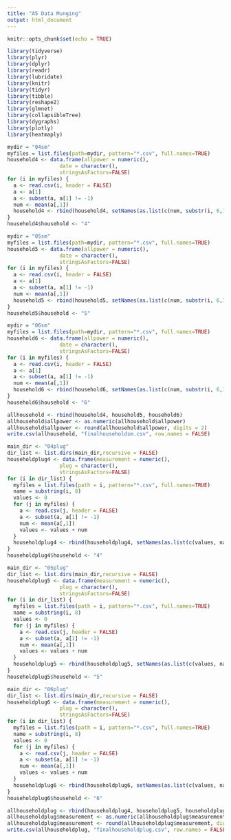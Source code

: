 ```yaml
---
title: "A5 Data Munging"
output: html_document
---
```


```r
knitr::opts_chunk$set(echo = TRUE)
```

```r
library(tidyverse)
library(plyr)
library(dplyr)
library(readr)
library(lubridate)
library(knitr)
library(tidyr)
library(tibble)
library(reshape2)
library(glmnet)
library(collapsibleTree)
library(dygraphs)
library(plotly)
library(heatmaply)
```



```r
mydir = "04sm"
myfiles = list.files(path=mydir, pattern="*.csv", full.names=TRUE)
household4 <- data.frame(allpower = numeric(), 
                 date = character(), 
                 stringsAsFactors=FALSE) 
for (i in myfiles) {
  a <- read.csv(i, header = FALSE)
  a <- a[1]
  a <- subset(a, a[1] != -1)
  num <- mean(a[,1])
  household4 <- rbind(household4, setNames(as.list(c(num, substr(i, 6,15))), names(household4)))
}
household4$household <- "4"
```



```r
mydir = "05sm"
myfiles = list.files(path=mydir, pattern="*.csv", full.names=TRUE)
household5 <- data.frame(allpower = numeric(), 
                 date = character(), 
                 stringsAsFactors=FALSE) 
for (i in myfiles) {
  a <- read.csv(i, header = FALSE)
  a <- a[1]
  a <- subset(a, a[1] != -1)
  num <- mean(a[,1])
  household5 <- rbind(household5, setNames(as.list(c(num, substr(i, 6,15))), names(household5)))
}
household5$household <- "5"
```



```r
mydir = "06sm"
myfiles = list.files(path=mydir, pattern="*.csv", full.names=TRUE)
household6 <- data.frame(allpower = numeric(), 
                 date = character(), 
                 stringsAsFactors=FALSE) 
for (i in myfiles) {
  a <- read.csv(i, header = FALSE)
  a <- a[1]
  a <- subset(a, a[1] != -1)
  num <- mean(a[,1])
  household6 <- rbind(household6, setNames(as.list(c(num, substr(i, 6,15))), names(household6)))
}
household6$household <- "6"

```



```r
allhousehold <- rbind(household4, household5, household6)
allhousehold$allpower <- as.numeric(allhousehold$allpower)
allhousehold$allpower <- round(allhousehold$allpower, digits = 2)
write.csv(allhousehold, "finalhouseholdsm.csv", row.names = FALSE)
```





```r
main_dir <- "04plug"
dir_list <- list.dirs(main_dir,recursive = FALSE) 
householdplug4 <- data.frame(measurement = numeric(), 
                 plug = character(), 
                 stringsAsFactors=FALSE)
for (i in dir_list) {
  myfiles = list.files(path = i, pattern="*.csv", full.names=TRUE)
  name = substring(i, 8)
  values <- 0
  for (j in myfiles) {
    a <- read.csv(j, header = FALSE)
    a <- subset(a, a[1] != -1)
    num <- mean(a[,1])
    values <- values + num
  }
  householdplug4 <- rbind(householdplug4, setNames(as.list(c(values, name)), names(householdplug4)))
}
householdplug4$household <- "4"
```


```r
main_dir <- "05plug"
dir_list <- list.dirs(main_dir,recursive = FALSE) 
householdplug5 <- data.frame(measurement = numeric(), 
                 plug = character(), 
                 stringsAsFactors=FALSE)
for (i in dir_list) {
  myfiles = list.files(path = i, pattern="*.csv", full.names=TRUE)
  name = substring(i, 8)
  values <- 0
  for (j in myfiles) {
    a <- read.csv(j, header = FALSE)
    a <- subset(a, a[1] != -1)
    num <- mean(a[,1])
    values <- values + num
  }
  householdplug5 <- rbind(householdplug5, setNames(as.list(c(values, name)), names(householdplug5)))
}
householdplug5$household <- "5"
```



```r
main_dir <- "06plug"
dir_list <- list.dirs(main_dir,recursive = FALSE) 
householdplug6 <- data.frame(measurement = numeric(), 
                 plug = character(), 
                 stringsAsFactors=FALSE)
for (i in dir_list) {
  myfiles = list.files(path = i, pattern="*.csv", full.names=TRUE)
  name = substring(i, 8)
  values <- 0
  for (j in myfiles) {
    a <- read.csv(j, header = FALSE)
    a <- subset(a, a[1] != -1)
    num <- mean(a[,1])
    values <- values + num
  }
  householdplug6 <- rbind(householdplug6, setNames(as.list(c(values, name)), names(householdplug6)))
}
householdplug6$household <- "6"
```


```r
allhouseholdplug <- rbind(householdplug4, householdplug5, householdplug6)
allhouseholdplug$measurement <- as.numeric(allhouseholdplug$measurement)
allhouseholdplug$measurement <- round(allhouseholdplug$measurement, digits = 0)
write.csv(allhouseholdplug, "finalhouseholdplug.csv", row.names = FALSE)
```













































